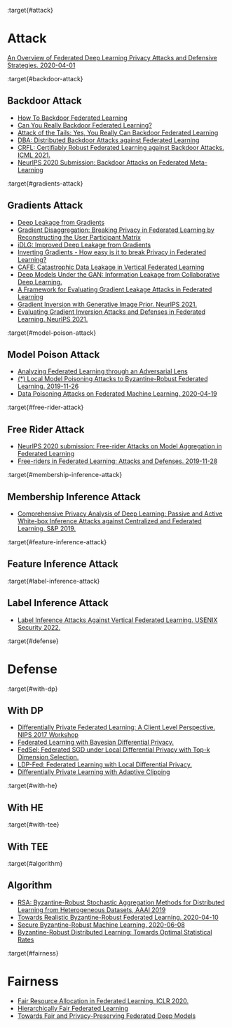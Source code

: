 :target{#attack}

# Attack

[An Overview of Federated Deep Learning Privacy Attacks and Defensive Strategies. 2020-04-01](https://arxiv.org/pdf/2004.04676.pdf)

:target{#backdoor-attack}

## Backdoor Attack

- [How To Backdoor Federated Learning](https://arxiv.org/pdf/1807.00459.pdf)
- [Can You Really Backdoor Federated Learning?](https://arxiv.org/abs/1911.07963)
- [Attack of the Tails: Yes, You Really Can Backdoor Federated Learning](https://papers.nips.cc/paper/2020/file/b8ffa41d4e492f0fad2f13e29e1762eb-Paper.pdf)
- [DBA: Distributed Backdoor Attacks against Federated Learning](https://openreview.net/pdf?id=rkgyS0VFvr)
- [CRFL: Certifiably Robust Federated Learning against Backdoor Attacks. ICML 2021.](https://arxiv.org/pdf/2106.08283.pdf)
- [NeurIPS 2020 Submission: Backdoor Attacks on Federated Meta-Learning](https://arxiv.org/pdf/2006.07026.pdf)

:target{#gradients-attack}

## Gradients Attack

- [Deep Leakage from Gradients](https://arxiv.org/pdf/1906.08935.pdf)
- [Gradient Disaggregation: Breaking Privacy in Federated Learning by Reconstructing the User Participant Matrix](https://arxiv.org/pdf/2106.06089.pdf)
- [iDLG: Improved Deep Leakage from Gradients](https://arxiv.org/pdf/2001.02610.pdf)
- [Inverting Gradients - How easy is it to break Privacy in Federated Learning?](https://arxiv.org/pdf/2003.14053.pdf)
- [CAFE: Catastrophic Data Leakage in Vertical Federated Learning](https://papers.neurips.cc/paper/2021/file/08040837089cdf46631a10aca5258e16-Paper.pdf)
- [Deep Models Under the GAN: Information Leakage from Collaborative Deep Learning.](https://arxiv.org/pdf/1702.07464.pdf)
- [A Framework for Evaluating Gradient Leakage Attacks in Federated Learning](https://arxiv.org/pdf/2004.10397.pdf)
- [Gradient Inversion with Generative Image Prior. NeurIPS 2021.](https://arxiv.org/pdf/2110.14962.pdf)
- [Evaluating Gradient Inversion Attacks and Defenses in Federated Learning. NeurIPS 2021.](https://arxiv.org/pdf/2112.00059.pdf)

:target{#model-poison-attack}

## Model Poison Attack

- [Analyzing Federated Learning through an Adversarial Lens](https://arxiv.org/abs/1811.12470)
- [(\*) Local Model Poisoning Attacks to Byzantine-Robust Federated Learning. 2019-11-26](https://arxiv.org/pdf/1911.11815.pdf)
- [Data Poisoning Attacks on Federated Machine Learning. 2020-04-19](https://arxiv.org/pdf/2004.10020.pdf)

:target{#free-rider-attack}

## Free Rider Attack

- [NeurIPS 2020 submission: Free-rider Attacks on Model Aggregation in Federated Learning](https://arxiv.org/pdf/2006.11901.pdf)
- [Free-riders in Federated Learning: Attacks and Defenses. 2019-11-28](https://arxiv.org/pdf/1911.12560.pdf)

:target{#membership-inference-attack}

## Membership Inference Attack

- [Comprehensive Privacy Analysis of Deep Learning: Passive and Active White-box Inference Attacks against Centralized and Federated Learning. S\&P 2019.](https://arxiv.org/pdf/1812.00910.pdf)

:target{#feature-inference-attack}

## Feature Inference Attack

:target{#label-inference-attack}

## Label Inference Attack

- [Label Inference Attacks Against Vertical Federated Learning. USENIX Security 2022.](https://www.usenix.org/system/files/sec22-fu-chong.pdf)

:target{#defense}

# Defense

:target{#with-dp}

## With DP

- [Differentially Private Federated Learning: A Client Level Perspective. NIPS 2017 Workshop](https://arxiv.org/pdf/1712.07557.pdf)
- [Federated Learning with Bayesian Differential Privacy.](https://arxiv.org/pdf/1911.10071.pdf)
- [FedSel: Federated SGD under Local Differential Privacy with Top-k Dimension Selection.](https://arxiv.org/pdf/2003.10637.pdf)
- [LDP-Fed: Federated Learning with Local Differential Privacy.](https://arxiv.org/pdf/2006.03637.pdf)
- [Differentially Private Learning with Adaptive Clipping](https://arxiv.org/pdf/1905.03871.pdf)

:target{#with-he}

## With HE

:target{#with-tee}

## With TEE

:target{#algorithm}

## Algorithm

- [RSA: Byzantine-Robust Stochastic Aggregation Methods for Distributed Learning from Heterogeneous Datasets, AAAI 2019](https://arxiv.org/abs/1811.03761)
- [Towards Realistic Byzantine-Robust Federated Learning. 2020-04-10](https://arxiv.org/pdf/2004.04986.pdf)
- [Secure Byzantine-Robust Machine Learning. 2020-06-08](https://arxiv.org/pdf/2006.04747.pdf)
- [Byzantine-Robust Distributed Learning: Towards Optimal Statistical Rates](https://arxiv.org/pdf/1803.01498.pdf)

:target{#fairness}

# Fairness

- [Fair Resource Allocation in Federated Learning. ICLR 2020.](https://arxiv.org/pdf/1905.10497.pdf)
- [Hierarchically Fair Federated Learning](https://arxiv.org/pdf/2004.10386.pdf)
- [Towards Fair and Privacy-Preserving Federated Deep Models](https://arxiv.org/pdf/1906.01167.pdf)
